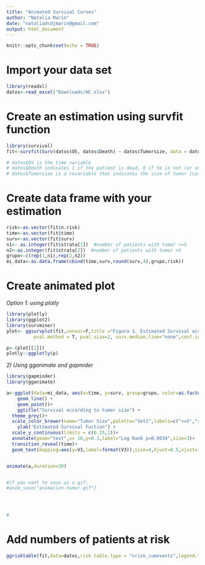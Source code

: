 ```yaml
---
title: "Animated Survival Curves"
author: "Natalia Marín"
date: "nataliadcdjmarin@gmail.com"
output: html_document
---
```




```r
knitr::opts_chunk$set(echo = TRUE)
```

# Import your data set

```r
library(readxl)
datos<-read_excel("Downloads/HC.xlsx")
```

# Create an estimation using survfit function

```r
library(survival)
fit<-survfit(Surv(datos$OS, datos$Death) ~ datos$Tumorsize, data = datos)

# datos$OS is the time variable
# datos$Death indicates 1 if the patient is dead, 0 if he is not (or unknown)
# datos$Tumorsize is a covariable that indicates the size of tumor (categorical: <=5 or >5)
```


# Create data frame with your estimation
```r
risk<-as.vector(fit$n.risk)
time<-as.vector(fit$time)
surv<-as.vector(fit$surv)
n1<- as.integer(fit$strata[1])  #number of patients with tumor <=5
n2<-as.integer(fit$strata[2])  #number of patients with tumor >5
grupo<-c(rep(1,n1),rep(2,n2))
mi_data<-as.data.frame(cbind(time,surv,round(surv,4),grupo,risk))

```

# Create animated plot

*Option 1: using plotly*

```r
library(plotly)
library(ggplot2)
library(survminer)
plot<- ggsurvplot(fit,censor=F,title ="Figura 1. Estimated Survival according to Tumor Size",pval = TRUE,
          pval.method = T, pval.size=2, surv.median.line="none",conf.int =F,palette = "Dark2", legend.labs =c("Tamaño 1","Tamaño 2"),break.x.by = 10, xlab = "Time",ylab="Estimated survival prob.")

p<-(plot[[1]])
plotly::ggplotly(p)
```


*2) Using gganimate and gapmider*

```r
library(gapminder)
library(gganimate)

a<-ggplot(data=mi_data, aes(x=time, y=surv, group=grupo, color=as.factor(grupo))) +
    geom_line() +
    geom_point()+
    ggtitle("Survival according to tumor size") +
  theme_grey()+
  scale_color_brewer(name="Tumor Size",palette="Set1",labels=c("<=5",">5"))+
    ylab("Estimated Survival Fuction") +
  scale_y_continuous(limits = c(0.25,1))+
  annotate(geom="text",x= 10,y=0.3,label="Log Rank p=0.0039",size=3)+
  transition_reveal(time)+
  geom_text(mapping=aes(y=V3,label=format(V3)),size=4,hjust=0.5,vjust=1.8)


animate(a,duration=30)


#if you want to save as a gif:
#anim_save("animacion-tumor.gif")




#

```

# Add numbers of patients at risk
```r
ggrisktable(fit,data=datos,risk.table.type = "nrisk_cumevents",legend.title=element_blank(),palette = "Set1",risk.table.title="Number of deaths", fontsize=3,ggtheme=theme_grey())
```

